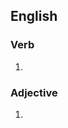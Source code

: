 ==English==

===Verb===
{{head|en|verb form}}

# {{en-past of|radiate}}

===Adjective===
{{en-adj}}

# {{lb|en|botany}} {{synonym of|radiated|lang=en}}